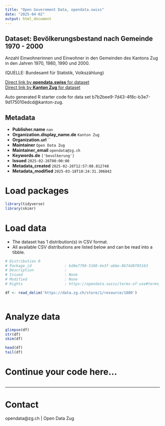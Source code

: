 ```yaml
---
title: "Open Government Data, opendata.swiss"
date: "2025-04-02"
output: html_document
---
```


## Dataset: Bevölkerungsbestand nach Gemeinde 1970 - 2000

Anzahl Einwohnerinnen und Einwohner in den Gemeinden des Kantons Zug in den Jahren 1970, 1980, 1990 und 2000.


(QUELLE: Bundesamt für Statistik, Volkszählung)

[Direct link by **opendata.swiss** for dataset](https://opendata.swiss/de/dataset/bevolkerungsbestand-nach-gemeinde-1970-2000)<br>
[Direct link by **Kanton Zug** for dataset]()

Auto generated R starter code for data set b7b2bee9-7d43-4f8c-b3e7-9d175010edcd@kanton-zug.

## Metadata

- **Publisher.name** `nan`
- **Organization.display_name.de** `Kanton Zug`
- **Organization.url** ``
- **Maintainer** `Open Data Zug`
- **Maintainer_email** `opendata@zg.ch`
- **Keywords.de** `['bevolkerung']`
- **Issued** `2025-02-26T00:00:00`
- **Metadata_created** `2025-02-26T12:57:08.812748`
- **Metadata_modified** `2025-03-18T10:24:31.306842`


# Load packages

```r

library(tidyverse)
library(skimr)

```

# Load data

-   The dataset has 1 distribution(s) in CSV format.
-   All available CSV distributions are listed below and can be read into a tibble.

```r

# Distribution 0
# Package_id               : bd0e7790-5180-4e3f-abbe-8674d8f05163
# Description              : 
# Issued                   : None
# Modified                 : None
# Rights                   : https://opendata.swiss/terms-of-use#terms_by

df <- read_delim('https://data.zg.ch/store/1/resource/1889')



```

# Analyze data

```r

glimpse(df)
str(df)
skim(df)

head(df)
tail(df)

```

# Continue your code here...

```r

```

------------------------------------------------------------------------

# Contact

opendata@zg.ch | Open Data Zug
